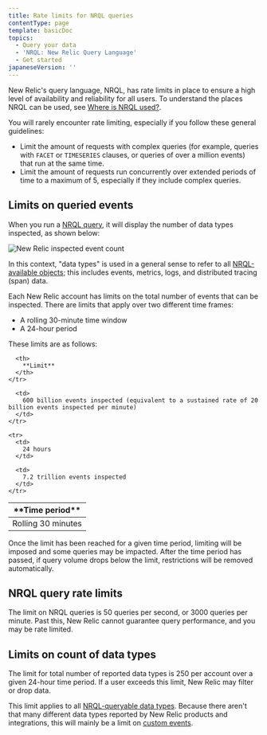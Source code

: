 ```yaml
---
title: Rate limits for NRQL queries
contentType: page
template: basicDoc
topics:
  - Query your data
  - 'NRQL: New Relic Query Language'
  - Get started
japaneseVersion: ''
---
```


New Relic's query language, NRQL, has rate limits in place to ensure a high level of availability and reliability for all users. To understand the places NRQL can be used, see [Where is NRQL used?](/docs/query-data/nrql-new-relic-query-language/getting-started/introduction-nrql#where).

You will rarely encounter rate limiting, especially if you follow these general guidelines:

* Limit the amount of requests with complex queries (for example, queries with `FACET` or `TIMESERIES` clauses, or queries of over a million events) that run at the same time.
* Limit the amount of requests run concurrently over extended periods of time to a maximum of 5, especially if they include complex queries.

## Limits on queried events

When you run a [NRQL query](/docs/query-data/nrql-new-relic-query-language/getting-started/introduction-nrql#what-is-nrql), it will display the number of data types inspected, as shown below:

![New Relic inspected event count](./images/insights-inspected-event-count-modal_0.png "New Relic inspected event count")

In this context, "data types" is used in a general sense to refer to all [NRQL-available objects](/docs/query-data/nrql-new-relic-query-language/getting-started/introduction-nrql#what-you-can-query); this includes events, metrics, logs, and distributed tracing (span) data.

Each New Relic account has limits on the total number of events that can be inspected. There are limits that apply over two different time frames:

* A rolling 30-minute time window
* A 24-hour period

These limits are as follows:

<Table>
  <thead>
    <tr>
      <th style={{ width: "200px" }}>
        **Time period**
      </th>

      <th>
        **Limit**
      </th>
    </tr>
  </thead>

  <tbody>
    <tr>
      <td>
        Rolling 30 minutes
      </td>

      <td>
        600 billion events inspected (equivalent to a sustained rate of 20 billion events inspected per minute)
      </td>
    </tr>

    <tr>
      <td>
        24 hours
      </td>

      <td>
        7.2 trillion events inspected
      </td>
    </tr>
  </tbody>
</Table>

Once the limit has been reached for a given time period, limiting will be imposed and some queries may be impacted. After the time period has passed, if query volume drops below the limit, restrictions will be removed automatically.

## NRQL query rate limits

The limit on NRQL queries is 50 queries per second, or 3000 queries per minute. Past this, New Relic cannot guarantee query performance, and you may be rate limited.

## Limits on count of data types

The limit for total number of reported data types is 250 per account over a given 24-hour time period. If a user exceeds this limit, New Relic may filter or drop data.

This limit applies to all [NRQL-queryable data types](/docs/query-data/nrql-new-relic-query-language/getting-started/introduction-nrql#what-you-can-query). Because there aren't that many different data types reported by New Relic products and integrations, this will mainly be a limit on [custom events](/docs/insights/insights-data-sources/custom-data/send-custom-data-insights).
